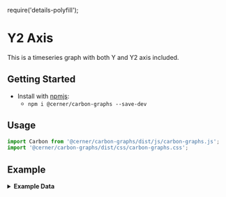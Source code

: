 require('details-polyfill');

# Y2 Axis

This is a timeseries graph with both Y and Y2 axis included.

## Getting Started

- Install with [npmjs](https://www.npmjs.com):
  - `npm i @cerner/carbon-graphs --save-dev`

## Usage
```js
import Carbon from '@cerner/carbon-graphs/dist/js/carbon-graphs.js';
import '@cerner/carbon-graphs/dist/css/carbon-graphs.css';
```

## Example
<ScatterGraph />

<details>
<summary style={{fontSize: 24 }}>
<b>Example Data</b>
</summary>

### Graph Config object
<GraphConfig />

### Data object

#### dataset 1
<DataObject1 />

#### dataset 2
<DataObject2 />
</details>
